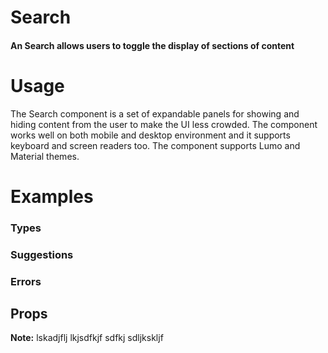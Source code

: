 
<Meta title="Data Entry|Search" component={SearchBar} decorators={[FullScreen]} />

# Search

#### An Search allows users to toggle the display of sections of content

<Preview withToolbar>
  <Story name="Standard">
     <SearchBar id="Search_Standard" placeholder="Search Location" />
  </Story>
</Preview>

# Usage

The Search component is a set of expandable panels for showing and hiding content from the user to make the UI less crowded. The component works well on both mobile and desktop environment and it supports keyboard and screen readers too. The component supports Lumo and Material themes.

# Examples

### Types

<Preview>
  <Story name="Types" parameters={{ decorators: [FullScreen] }}>
   <SearchBar id="Search_Results" placeholder="Search Location" results={[
  {
    title: "White House",
    description: "123 Malibu Drive, CA 92660",
  },
  {
    title: "Orange House",
    description: "1224 Malibu Drive, CA 92660",
  },
  {
    title: "Red House",
    description: "123 Malibu Drive, CA 92660",
  },
  {
    title: "Green House",
    description: "123 Malibu Drive, CA 92660",
  },
  {
    title: "Black House",
    description: "123 Malibu Drive, CA 92660",
  },
  {
    title: "Blue House",
    description: "123 Malibu Drive, CA 92660",
  },
  {
    title: "Address",
    description: "123 Malibu Drive, CA 92660",
  },
  {
    title: "APN",
    description: "123 Malibu Drive, CA 92660",
  },
  {
    title: "Owner",
    description: "123 Malibu Drive, CA 92660",
  },
  {
    title: "Address",
    description: "123 Malibu Drive, CA 92660",
  },
  {
    title: "Address",
    description: "123 Malibu Drive, CA 92660",
  },
  {
    title: "APN",
    description: "123 Malibu Drive, CA 92660",
  },
  {
    title: "Owner",
    description: "123 Malibu Drive, CA 92660",
  },
  {
    title: "Address",
    description: "123 Malibu Drive, CA 92660",
  }
]} />
  </Story>
</Preview>


### Suggestions

<Preview>
  <Story name="Suggestions" parameters={{ decorators: [FullScreen] }}>
    <Grid columns="2">
      <SearchBar
        id="Search_Error"
        placeholder="Search Location"
        error2
        results={[
          {
            title: "White House",
            description: "123 Malibu Drive, CA 92660",
          },
          {
            title: "Orange House",
            description: "1224 Malibu Drive, CA 92660",
          },
          {
            title: "Red House",
            description: "123 Malibu Drive, CA 92660",
          },
          {
            title: "Green House",
            description: "123 Malibu Drive, CA 92660",
          },
          {
            title: "Black House",
            description: "123 Malibu Drive, CA 92660",
          },
          {
            title: "Blue House",
            description: "123 Malibu Drive, CA 92660",
          },
          {
            title: "Address",
            description: "123 Malibu Drive, CA 92660",
          },
          {
            title: "APN",
            description: "123 Malibu Drive, CA 92660",
          },
          {
            title: "Owner",
            description: "123 Malibu Drive, CA 92660",
          },
          {
            title: "Address",
            description: "123 Malibu Drive, CA 92660",
          },
          {
            title: "Address",
            description: "123 Malibu Drive, CA 92660",
          },
          {
            title: "APN",
            description: "123 Malibu Drive, CA 92660",
          },
          {
            title: "Owner",
            description: "123 Malibu Drive, CA 92660",
          },
          {
            title: "Address",
            description: "123 Malibu Drive, CA 92660",
          }
        ]}
      />
    </Grid>
  </Story>
</Preview>



### Errors

<Preview>
  <Story name="Errors" parameters={{ decorators: [FullScreen] }}>
    <Grid columns="1">
      <SearchBar id="Search_Offline" placeholder="Search Location" error="offline" />
      <SearchBar id="Search_BadConnection" placeholder="Search Location" error="connection" />
    </Grid>
  </Story>
</Preview>

## Props

**Note:**
lskadjflj lkjsdfkjf sdfkj sdljkskljf

<Props of={SearchBar} />
